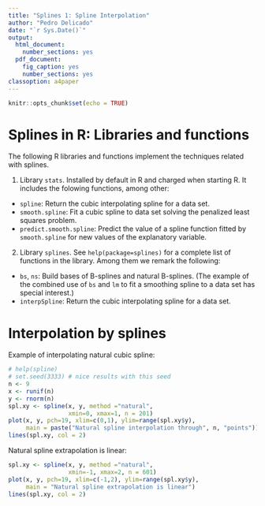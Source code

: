 ---
title: "Splines 1: Spline Interpolation"
author: "Pedro Delicado"
date: "`r Sys.Date()`"
output:
  html_document:
    number_sections: yes
  pdf_document:
    fig_caption: yes
    number_sections: yes
classoption: a4paper
---

<!-- Comment lines are like this one -->
<!-- Use "\newpage" when you want a new page break in the pdf output  -->

```{r setup, include=FALSE}
knitr::opts_chunk$set(echo = TRUE)
```

# Splines in R: Libraries and functions

The following R libraries and functions implement the techniques related with splines.

1. Library `stats`. Installed by default in R and charged when starting R. It includes the folowing functions, among other:

- `spline`: Return the cubic interpolating spline for a data set.
- `smooth.spline`: Fit a cubic spline to data set solving the penalized least squares problem.
- `predict.smooth.spline`: Predict the value of a spline function fitted by `smooth.spline` for new values of the explanatory variable.

2. Library `splines`. See `help(package=splines)` for a complete list of functions in the library. Among them we remark the following:

- `bs`, `ns`: Build bases of B-splines and natural B-splines.
  (The example of the combined use of `bs` and `lm` to fit a smoothing spline to a data set has special interest.)
- `interpSpline`: Return the cubic interpolating spline for a data set.

# Interpolation by splines

Example of interpolating natural cubic spline:

```{r}
# help(spline)
# set.seed(3333) # nice results with this seed
n <- 9
x <- runif(n)
y <- rnorm(n)
spl.xy <- spline(x, y, method ="natural",
                 xmin=0, xmax=1, n = 201)
plot(x, y, pch=19, xlim=c(0,1), ylim=range(spl.xy$y),
     main = paste("Natural spline interpolation through", n, "points"))
lines(spl.xy, col = 2)
```

Natural spline extrapolation is linear:

```{r}
spl.xy <- spline(x, y, method ="natural",
                 xmin=-1, xmax=2, n = 601)
plot(x, y, pch=19, xlim=c(-1,2), ylim=range(spl.xy$y),
     main = "Natural spline extrapolation is linear")
lines(spl.xy, col = 2)
```
